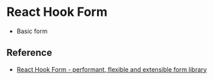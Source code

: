 
# React Hook Form

- <Link href="/hello-world/react-hook-form/basic-form">Basic form</Link>

## Reference

- [React Hook Form - performant, flexible and extensible form library](https://react-hook-form.com/)
